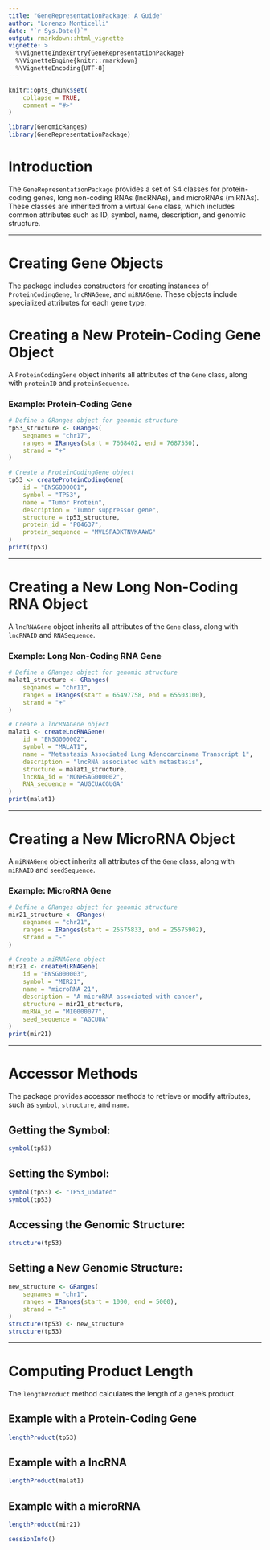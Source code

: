```yaml
---
title: "GeneRepresentationPackage: A Guide"
author: "Lorenzo Monticelli"
date: "`r Sys.Date()`"
output: rmarkdown::html_vignette
vignette: >
  %\VignetteIndexEntry{GeneRepresentationPackage}
  %\VignetteEngine{knitr::rmarkdown}
  %\VignetteEncoding{UTF-8}
---
```


```r
knitr::opts_chunk$set(
    collapse = TRUE,
    comment = "#>"
)
```

```r
library(GenomicRanges)
library(GeneRepresentationPackage)
```

# Introduction

The `GeneRepresentationPackage` provides a set of S4 classes for protein-coding
genes, long non-coding RNAs (lncRNAs), and microRNAs (miRNAs). These classes are
inherited from a virtual `Gene` class, which includes common attributes such as
ID, symbol, name, description, and genomic structure.

------------------------------------------------------------------------

# Creating Gene Objects

The package includes constructors for creating instances of `ProteinCodingGene`,
`lncRNAGene`, and `miRNAGene`. These objects include specialized attributes
for each gene type.

# Creating a New Protein-Coding Gene Object

A `ProteinCodingGene` object inherits all attributes of the `Gene` class, 
along with `proteinID` and `proteinSequence`.

### Example: Protein-Coding Gene

```r
# Define a GRanges object for genomic structure
tp53_structure <- GRanges(
    seqnames = "chr17",
    ranges = IRanges(start = 7668402, end = 7687550),
    strand = "+"
)

# Create a ProteinCodingGene object
tp53 <- createProteinCodingGene(
    id = "ENSG000001",
    symbol = "TP53",
    name = "Tumor Protein",
    description = "Tumor suppressor gene",
    structure = tp53_structure,
    protein_id = "P04637",
    protein_sequence = "MVLSPADKTNVKAAWG"
)
print(tp53)
```

------------------------------------------------------------------------

# Creating a New Long Non-Coding RNA Object

A `lncRNAGene` object inherits all attributes of the `Gene` class, 
along with `lncRNAID` and `RNASequence`.

### Example: Long Non-Coding RNA Gene

```r
# Define a GRanges object for genomic structure
malat1_structure <- GRanges(
    seqnames = "chr11",
    ranges = IRanges(start = 65497758, end = 65503100),
    strand = "+"
)

# Create a lncRNAGene object
malat1 <- createLncRNAGene(
    id = "ENSG000002",
    symbol = "MALAT1",
    name = "Metastasis Associated Lung Adenocarcinoma Transcript 1",
    description = "lncRNA associated with metastasis",
    structure = malat1_structure,
    lncRNA_id = "NONHSAG000002",
    RNA_sequence = "AUGCUACGUGA"
)
print(malat1)
```

------------------------------------------------------------------------

# Creating a New MicroRNA Object

A `miRNAGene` object inherits all attributes of the `Gene` class, 
along with `miRNAID` and `seedSequence`.

### Example: MicroRNA Gene

```r
# Define a GRanges object for genomic structure
mir21_structure <- GRanges(
    seqnames = "chr21",
    ranges = IRanges(start = 25575833, end = 25575902),
    strand = "-"
)

# Create a miRNAGene object
mir21 <- createMiRNAGene(
    id = "ENSG000003",
    symbol = "MIR21",
    name = "microRNA 21",
    description = "A microRNA associated with cancer",
    structure = mir21_structure,
    miRNA_id = "MI0000077",
    seed_sequence = "AGCUUA"
)
print(mir21)
```

------------------------------------------------------------------------

# Accessor Methods

The package provides accessor methods to retrieve or modify attributes,
such as `symbol`, `structure`, and `name`.

## Getting the Symbol:

```r
symbol(tp53)
```

## Setting the Symbol:

```r
symbol(tp53) <- "TP53_updated"
symbol(tp53)
```

## Accessing the Genomic Structure:

```r
structure(tp53)
```

## Setting a New Genomic Structure:

```r
new_structure <- GRanges(
    seqnames = "chr1",
    ranges = IRanges(start = 1000, end = 5000),
    strand = "-"
)
structure(tp53) <- new_structure
structure(tp53)
```

------------------------------------------------------------------------

# Computing Product Length

The `lengthProduct` method calculates the length of a gene's product.

## Example with a Protein-Coding Gene

```r
lengthProduct(tp53)
```

## Example with a lncRNA

```r
lengthProduct(malat1)
```

## Example with a microRNA

```r
lengthProduct(mir21)
```

```r
sessionInfo()
```
